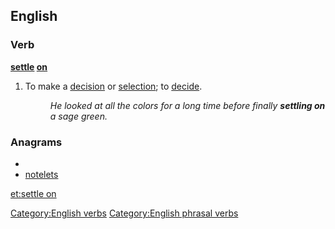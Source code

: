 ==English==

===Verb===
'''[[settle]] [[on]]'''
# {{idiom}} To make a [[decision]] or [[selection]]; to [[decide]].
#:''He looked at all the colors for a long time before finally '''settling on''' a sage green.''

===Anagrams===
* {{alphagram|eelnostt}}
* [[notelets#English|notelets]]

[[Category:English verbs]]
[[Category:English phrasal verbs]]

[[et:settle on]]